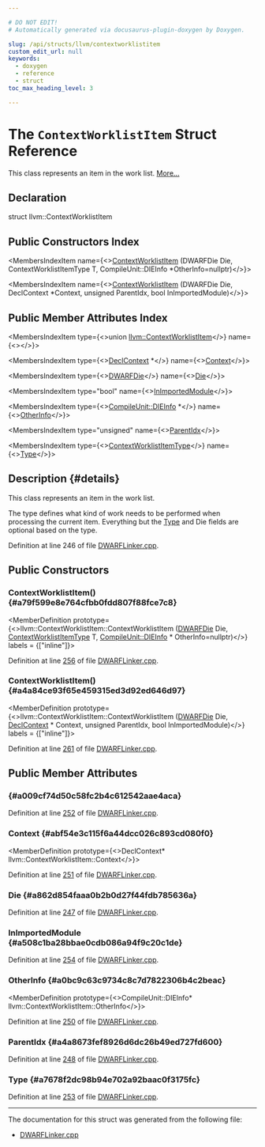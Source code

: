 ```yaml
---

# DO NOT EDIT!
# Automatically generated via docusaurus-plugin-doxygen by Doxygen.

slug: /api/structs/llvm/contextworklistitem
custom_edit_url: null
keywords:
  - doxygen
  - reference
  - struct
toc_max_heading_level: 3

---
```





# The `ContextWorklistItem` Struct Reference

<DoxygenPage pluginConfig={pluginConfig}>

This class represents an item in the work list. <a href="#details">More...</a>

## Declaration

<CodeBlock>struct llvm::ContextWorklistItem</CodeBlock>

## Public Constructors Index

<MembersIndex>

<MembersIndexItem
  name={<><a href="#a79f599e8e764cfbb0fdd807f88fce7c8">ContextWorklistItem</a> (DWARFDie Die, ContextWorklistItemType T, CompileUnit::DIEInfo &#42;OtherInfo=nullptr)</>}>
</MembersIndexItem>

<MembersIndexItem
  name={<><a href="#a4a84ce93f65e459315ed3d92ed646d97">ContextWorklistItem</a> (DWARFDie Die, DeclContext &#42;Context, unsigned ParentIdx, bool InImportedModule)</>}>
</MembersIndexItem>

</MembersIndex>

## Public Member Attributes Index

<MembersIndex>

<MembersIndexItem
  type={<>union <a href="/docs/api/structs/llvm/contextworklistitem">llvm::ContextWorklistItem</a></>}
  name={<><a href="#a009cf74d50c58fc2b4c612542aae4aca"></a></>}>
</MembersIndexItem>

<MembersIndexItem
  type={<><a href="/docs/api/classes/llvm/dwarf-linker/classic/declcontext">DeclContext</a> &#42;</>}
  name={<><a href="#abf54e3c115f6a44dcc026c893cd080f0">Context</a></>}>
</MembersIndexItem>

<MembersIndexItem
  type={<><a href="/docs/api/classes/llvm/dwarfdie">DWARFDie</a></>}
  name={<><a href="#a862d854faaa0b2b0d27f44fdb785636a">Die</a></>}>
</MembersIndexItem>

<MembersIndexItem
  type="bool"
  name={<><a href="#a508c1ba28bbae0cdb086a94f9c20c1de">InImportedModule</a></>}>
</MembersIndexItem>

<MembersIndexItem
  type={<><a href="/docs/api/structs/llvm/dwarf-linker/classic/compileunit/dieinfo">CompileUnit::DIEInfo</a> &#42;</>}
  name={<><a href="#a0bc9c63c9734c8c7d7822306b4c2beac">OtherInfo</a></>}>
</MembersIndexItem>

<MembersIndexItem
  type="unsigned"
  name={<><a href="#a4a8673fef8926d6dc26b49ed727fd600">ParentIdx</a></>}>
</MembersIndexItem>

<MembersIndexItem
  type={<><a href="/docs/api/namespaces/llvm/#ad5883fb838a32efa088e5cd355992fc1">ContextWorklistItemType</a></>}
  name={<><a href="#a7678f2dc98b94e702a92baac0f3175fc">Type</a></>}>
</MembersIndexItem>

</MembersIndex>

## Description {#details}

This class represents an item in the work list.

The type defines what kind of work needs to be performed when processing the current item. Everything but the <a href="/docs/api/classes/llvm/type">Type</a> and Die fields are optional based on the type.

Definition at line 246 of file <a href="/docs/api/files/lib/lib/dwarflinker/lib/dwarflinker/classic/dwarflinker-cpp">DWARFLinker.cpp</a>.

<SectionDefinition>

## Public Constructors

### ContextWorklistItem() {#a79f599e8e764cfbb0fdd807f88fce7c8}

<MemberDefinition
  prototype={<>llvm::ContextWorklistItem::ContextWorklistItem (<a href="/docs/api/classes/llvm/dwarfdie">DWARFDie</a> Die, <a href="/docs/api/namespaces/llvm/#ad5883fb838a32efa088e5cd355992fc1">ContextWorklistItemType</a> T, <a href="/docs/api/structs/llvm/dwarf-linker/classic/compileunit/dieinfo">CompileUnit::DIEInfo</a> &#42; OtherInfo=nullptr)</>}
  labels = {["inline"]}>

Definition at line <a href="/docs/api/files/lib/lib/dwarflinker/lib/dwarflinker/classic/dwarflinker-cpp/#l00256">256</a> of file <a href="/docs/api/files/lib/lib/dwarflinker/lib/dwarflinker/classic/dwarflinker-cpp">DWARFLinker.cpp</a>.
</MemberDefinition>

### ContextWorklistItem() {#a4a84ce93f65e459315ed3d92ed646d97}

<MemberDefinition
  prototype={<>llvm::ContextWorklistItem::ContextWorklistItem (<a href="/docs/api/classes/llvm/dwarfdie">DWARFDie</a> Die, <a href="/docs/api/classes/llvm/dwarf-linker/classic/declcontext">DeclContext</a> &#42; Context, unsigned ParentIdx, bool InImportedModule)</>}
  labels = {["inline"]}>

Definition at line <a href="/docs/api/files/lib/lib/dwarflinker/lib/dwarflinker/classic/dwarflinker-cpp/#l00261">261</a> of file <a href="/docs/api/files/lib/lib/dwarflinker/lib/dwarflinker/classic/dwarflinker-cpp">DWARFLinker.cpp</a>.
</MemberDefinition>

</SectionDefinition>

<SectionDefinition>

## Public Member Attributes

###  {#a009cf74d50c58fc2b4c612542aae4aca}

<MemberDefinition
  prototype="union llvm::ContextWorklistItem llvm::ContextWorklistItem">

Definition at line <a href="/docs/api/files/lib/lib/dwarflinker/lib/dwarflinker/classic/dwarflinker-cpp/#l00252">252</a> of file <a href="/docs/api/files/lib/lib/dwarflinker/lib/dwarflinker/classic/dwarflinker-cpp">DWARFLinker.cpp</a>.
</MemberDefinition>

### Context {#abf54e3c115f6a44dcc026c893cd080f0}

<MemberDefinition
  prototype={<>DeclContext&#42; llvm::ContextWorklistItem::Context</>}>

Definition at line <a href="/docs/api/files/lib/lib/dwarflinker/lib/dwarflinker/classic/dwarflinker-cpp/#l00251">251</a> of file <a href="/docs/api/files/lib/lib/dwarflinker/lib/dwarflinker/classic/dwarflinker-cpp">DWARFLinker.cpp</a>.
</MemberDefinition>

### Die {#a862d854faaa0b2b0d27f44fdb785636a}

<MemberDefinition
  prototype="DWARFDie llvm::ContextWorklistItem::Die">

Definition at line <a href="/docs/api/files/lib/lib/dwarflinker/lib/dwarflinker/classic/dwarflinker-cpp/#l00247">247</a> of file <a href="/docs/api/files/lib/lib/dwarflinker/lib/dwarflinker/classic/dwarflinker-cpp">DWARFLinker.cpp</a>.
</MemberDefinition>

### InImportedModule {#a508c1ba28bbae0cdb086a94f9c20c1de}

<MemberDefinition
  prototype="bool llvm::ContextWorklistItem::InImportedModule">

Definition at line <a href="/docs/api/files/lib/lib/dwarflinker/lib/dwarflinker/classic/dwarflinker-cpp/#l00254">254</a> of file <a href="/docs/api/files/lib/lib/dwarflinker/lib/dwarflinker/classic/dwarflinker-cpp">DWARFLinker.cpp</a>.
</MemberDefinition>

### OtherInfo {#a0bc9c63c9734c8c7d7822306b4c2beac}

<MemberDefinition
  prototype={<>CompileUnit::DIEInfo&#42; llvm::ContextWorklistItem::OtherInfo</>}>

Definition at line <a href="/docs/api/files/lib/lib/dwarflinker/lib/dwarflinker/classic/dwarflinker-cpp/#l00250">250</a> of file <a href="/docs/api/files/lib/lib/dwarflinker/lib/dwarflinker/classic/dwarflinker-cpp">DWARFLinker.cpp</a>.
</MemberDefinition>

### ParentIdx {#a4a8673fef8926d6dc26b49ed727fd600}

<MemberDefinition
  prototype="unsigned llvm::ContextWorklistItem::ParentIdx">

Definition at line <a href="/docs/api/files/lib/lib/dwarflinker/lib/dwarflinker/classic/dwarflinker-cpp/#l00248">248</a> of file <a href="/docs/api/files/lib/lib/dwarflinker/lib/dwarflinker/classic/dwarflinker-cpp">DWARFLinker.cpp</a>.
</MemberDefinition>

### Type {#a7678f2dc98b94e702a92baac0f3175fc}

<MemberDefinition
  prototype="ContextWorklistItemType llvm::ContextWorklistItem::Type">

Definition at line <a href="/docs/api/files/lib/lib/dwarflinker/lib/dwarflinker/classic/dwarflinker-cpp/#l00253">253</a> of file <a href="/docs/api/files/lib/lib/dwarflinker/lib/dwarflinker/classic/dwarflinker-cpp">DWARFLinker.cpp</a>.
</MemberDefinition>

</SectionDefinition>

<hr/>

The documentation for this struct was generated from the following file:

<ul>
<li><a href="/docs/api/files/lib/lib/dwarflinker/lib/dwarflinker/classic/dwarflinker-cpp">DWARFLinker.cpp</a></li>
</ul>

</DoxygenPage>
